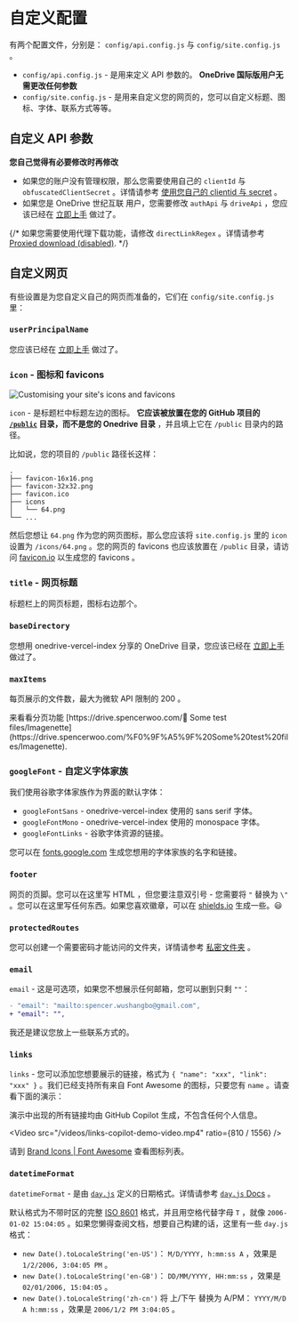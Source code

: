
# 自定义配置

有两个配置文件，分别是： `config/api.config.js` 与 `config/site.config.js` 。

- `config/api.config.js` - 是用来定义 API 参数的。 **OneDrive 国际版用户无需更改任何参数**
- `config/site.config.js` - 是用来自定义您的网页的，您可以自定义标题、图标、字体、联系方式等等。

## 自定义 API 参数

**您自己觉得有必要修改时再修改**

- 如果您的账户没有管理权限，那么您需要使用自己的 `clientId` 与 `obfuscatedClientSecret` 。详情请参考 [使用您自己的 clientid 与 secret](./advanced_zh_CN) 。
- 如果您是 OneDrive 世纪互联 用户，您需要修改 `authApi` 与 `driveApi` ，您应该已经在 [立即上手](./getting-started_zh_CN) 做过了。

{/* 如果您需要使用代理下载功能，请修改 `directLinkRegex` 。详情请参考 [Proxied download (disabled)](todo). */}

## 自定义网页

有些设置是为您自定义自己的网页而准备的，它们在 `config/site.config.js` 里：

### `userPrincipalName`

您应该已经在 [立即上手](./getting-started_zh_CN) 做过了。

### `icon` - 图标和 favicons

![Customising your site's icons and favicons]( ./_images/custom-configs/customising-icons.png)

`icon` - 是标题栏中标题左边的图标。 **它应该被放置在您的 GitHub 项目的 [`/public`](https://github.com/spencerwooo/onedrive-vercel-index/tree/main/public) 目录，而不是您的 Onedrive 目录** ，并且填上它在 `/public` 目录内的路径。

比如说，您的项目的 `/public` 路径长这样：

```
.
├── favicon-16x16.png
├── favicon-32x32.png
├── favicon.ico
├── icons
│   └── 64.png
└── ...
```

然后您想让 `64.png` 作为您的网页图标，那么您应该将 `site.config.js` 里的 `icon` 设置为 `/icons/64.png` 。您的网页的 favicons 也应该放置在 `/public` 目录，请访问 [favicon.io](http://favicon.io) 以生成您的 favicons 。

### `title` - 网页标题

标题栏上的网页标题，图标右边那个。

### `baseDirectory`

您想用 onedrive-vercel-index 分享的 OneDrive 目录，您应该已经在 [立即上手](./getting-started_zh_CN) 做过了。

### `maxItems`

每页展示的文件数，最大为微软 API 限制的 200 。

<Callout emoji="➡️">
  来看看分页功能 [https://drive.spencerwoo.com/🥟 Some test files/Imagenette](https://drive.spencerwoo.com/%F0%9F%A5%9F%20Some%20test%20files/Imagenette).
</Callout>

### `googleFont` - 自定义字体家族

我们使用谷歌字体家族作为界面的默认字体：

- `googleFontSans` - onedrive-vercel-index 使用的 sans serif 字体。
- `googleFontMono` - onedrive-vercel-index 使用的 monospace 字体。
- `googleFontLinks` - 谷歌字体资源的链接。

您可以在 [fonts.google.com](https://fonts.google.com/) 生成您想用的字体家族的名字和链接。

### `footer`

网页的页脚。您可以在这里写 HTML ，但您要注意双引号 - 您需要将 `"` 替换为 `\"` 。您可以在这里写任何东西。如果您喜欢徽章，可以在 [shields.io](http://shields.io) 生成一些。😃

### `protectedRoutes`

您可以创建一个需要密码才能访问的文件夹，详情请参考 [私密文件夹](./features/protected-folders_zh_CN) 。

### `email`

`email` - 这是可选项，如果您不想展示任何邮箱，您可以删到只剩 `""`：

```diff
- "email": "mailto:spencer.wushangbo@gmail.com",
+ "email": "",
```

我还是建议您放上一些联系方式的。

### `links`

`links` - 您可以添加您想要展示的链接，格式为 `{ "name": "xxx", "link": "xxx" }` 。我们已经支持所有来自 Font Awesome 的图标，只要您有 `name` 。请查看下面的演示：

<Callout emoji="💦">
  演示中出现的所有链接均由 GitHub Copilot 生成，不包含任何个人信息。
</Callout>

<Video src="/videos/links-copilot-demo-video.mp4" ratio={810 / 1556} />

请到 [Brand Icons | Font Awesome](https://fontawesome.com/icons?s=brands) 查看图标列表。

### `datetimeFormat`

`datetimeFormat` - 是由 [`day.js`](https://day.js.org/) 定义的日期格式。详情请参考 [`day.js` Docs](https://day.js.org/docs/en/display/format) 。

默认格式为不带时区的完整 [ISO 8601](https://en.wikipedia.org/wiki/ISO_8601) 格式，并且用空格代替字母 `T` ，就像 `2006-01-02 15:04:05` 。如果您懒得查阅文档，想要自己构建的话，这里有一些 `day.js` 格式：

- `new Date().toLocaleString('en-US')`： `M/D/YYYY, h:mm:ss A` ，效果是 `1/2/2006, 3:04:05 PM` 。
- `new Date().toLocaleString('en-GB')`： `DD/MM/YYYY, HH:mm:ss` ，效果是 `02/01/2006, 15:04:05` 。
- `new Date().toLocaleString('zh-cn')` 将 上/下午 替换为 A/PM： `YYYY/M/D A h:mm:ss` ，效果是 `2006/1/2 PM 3:04:05` 。
